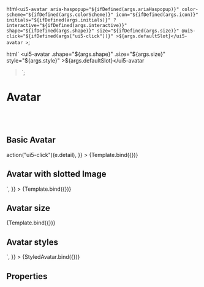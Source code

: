 

<Meta title="Components/Avatar" component="ui5-avatar" argTypes={argTypes} />

  html`
    <ui5-avatar
      aria-haspopup="${ifDefined(args.ariaHaspopup)}"
      color-scheme="${ifDefined(args.colorScheme)}"
      icon="${ifDefined(args.icon)}"
      initials="${ifDefined(args.initials)}"
      ?interactive="${ifDefined(args.interactive)}"
      shape="${ifDefined(args.shape)}"
      size="${ifDefined(args.size)}"
      @ui5-click="${ifDefined(args["ui5-click"])}"
      >${args.defaultSlot}</ui5-avatar
    >
  `;

  html` <ui5-avatar
    .shape="${args.shape}"
    .size="${args.size}"
    style="${args.style}"
    >${args.defaultSlot}</ui5-avatar
  >`;

# Avatar

<Description />

<br />
<br />

## Basic Avatar

<Canvas>
  <Story
    name="Basic Avatar"
    args={{
      initials: "FJ",
      interactive: true,
      ["ui5-click"]: (e) => action("ui5-click")(e.detail),
    }}
  >
    {Template.bind({})}
  </Story>
</Canvas>

## Avatar with slotted Image

<Canvas>
  <Story
    name="Avatar with image"
    parameters={{
      controls: {
        include: [
          "shape",
          "size",
          "ariaHaspopup",
          "accessibleName",
          "interactive",
        ],
      },
    }}
    args={{
      defaultSlot: html`
        <img
          src="../../../assets/images/avatars/man_avatar_1.png"
          alt="Woman 1"
        />
      `,
    }}
  >
    {Template.bind({})}
  </Story>
</Canvas>

## Avatar size

<Canvas>
  <Story
    name="Avatar size"
    parameters={{
      controls: {
        include: ["icon", "size"],
      },
    }}
    args={{
      size: "L",
      icon: "home",
    }}
  >
    {Template.bind({})}
  </Story>
</Canvas>

## Avatar styles

<Canvas>
  <Story
    name="Avatar object-fit type"
    parameters={{
      controls: {
        exclude: ["defaultSlot"],
      },
    }}
    args={{
      shape: "Square",
      size: "XL",
      style:
        "width: 250px; height: 250px; border: 1px solid var(--sapField_BorderColor)",
      defaultSlot: html`
        <img
          src="../../../assets/images/avatars/Lamp_avatar_01.jpg"
          alt="Lamp"
          style="object-fit: contain"
        />
      `,
    }}
  >
    {StyledAvatar.bind({})}
  </Story>
</Canvas>

## Properties

<ArgsTable story="." />
